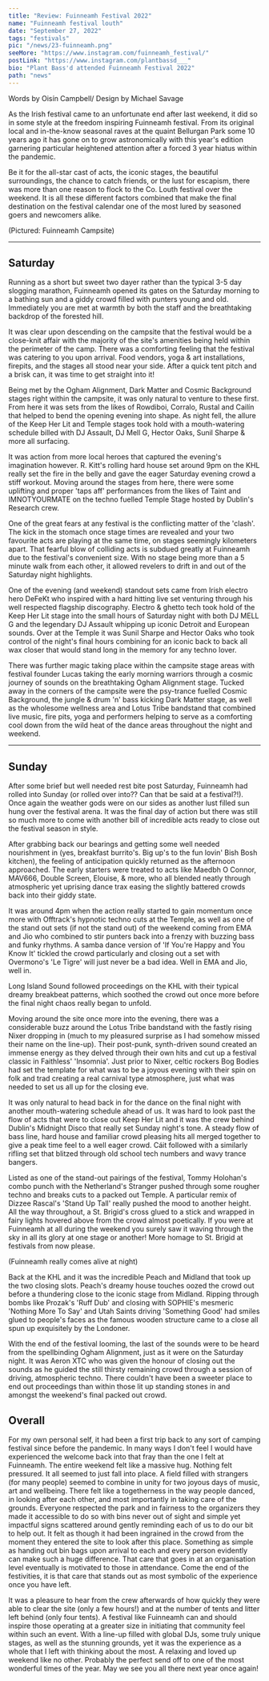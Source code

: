 ---
title: "Review: Fuinneamh Festival 2022"
name: "Fuinneamh festival louth"
date: "September 27, 2022"
tags: "festivals"
pic: "/news/23-fuinneamh.png"
seeMore: "https://www.instagram.com/fuinneamh_festival/"
postLink: "https://www.instagram.com/plantbassd___"
bio: "Plant Bass'd attended Fuinneamh Festival 2022"
path: "news"
---

<p className="smallText">Words by Oisín Campbell/ Design by Michael Savage</p>

As the Irish festival came to an unfortunate end after last weekend, it did so in some style at the freedom inspiring Fuinneamh festival. From its original local and in-the-know seasonal raves at the quaint Bellurgan Park some 10 years ago it has gone on to grow astronomically with this year's edition garnering particular heightened attention after a forced 3 year hiatus within the pandemic.

Be it for the all-star cast of acts, the iconic stages, the beautiful surroundings, the chance to catch friends, or the lust for escapism, there was more than one reason to flock to the Co. Louth festival over the weekend. It is all these different factors combined that make the final destination on the festival calendar one of the most lured by seasoned goers and newcomers alike.

<Picture src="/news/23-tent.jpg" alt="Tents" size={1200} />
<div className="text-center">(Pictured: Fuinneamh Campsite)</div>

---

## Saturday

Running as a short but sweet two dayer rather than the typical 3-5 day slogging marathon, Fuinneamh opened its gates on the Saturday morning to a bathing sun and a giddy crowd filled with punters young and old. Immediately you are met at warmth by both the staff and the breathtaking backdrop of the forested hill.

It was clear upon descending on the campsite that the festival would be a close-knit affair with the majority of the site's amenities being held within the perimeter of the camp. There was a comforting feeling that the festival was catering to you upon arrival. Food vendors, yoga & art installations, firepits, and the stages all stood near your side. After a quick tent pitch and a brisk can, it was time to get straight into it!

<Picture src="/news/23-ufo.jpg" alt="UFO Art Installation" size={1200} />

Being met by the Ogham Alignment, Dark Matter and Cosmic Background stages right within the campsite, it was only natural to venture to these first. From here it was sets from the likes of Rowdiboi, Corralo, Rustal and Cailín that helped to bend the opening evening into shape. As night fell, the allure of the Keep Her Lit and Temple stages took hold with a mouth-watering schedule billed with DJ Assault, DJ Mell G, Hector Oaks, Sunil Sharpe & more all surfacing.

It was action from more local heroes that captured the evening's imagination however. R. Kitt's rolling hard house set around 9pm on the KHL really set the fire in the belly and gave the eager Saturday evening crowd a stiff workout. Moving around the stages from here, there were some uplifting and proper 'taps aff' performances from the likes of Taint and IMNOTYOURMATE on the techno fuelled Temple Stage hosted by Dublin's Research crew.

<Picture src="/news/23-paint.jpg" alt="Body paintings Art Installation" size={1200} />

One of the great fears at any festival is the conflicting matter of the 'clash'. The kick in the stomach once stage times are revealed and your two favourite acts are playing at the same time, on stages seemingly kilometers apart. That fearful blow of colliding acts is subdued greatly at Fuinneamh due to the festival's convenient size. With no stage being more than a 5 minute walk from each other, it allowed revelers to drift in and out of the Saturday night highlights.

One of the evening (and weekend) standout sets came from Irish electro hero DeFeKt who inspired with a hard hitting live set venturing through his well respected flagship discography. Electro & ghetto tech took hold of the Keep Her Lit stage into the small hours of Saturday night with both DJ MELL G and the legendary DJ Assault whipping up iconic Detroit and European sounds. Over at the Temple it was Sunil Sharpe and Hector Oaks who took control of the night's final hours combining for an iconic back to back all wax closer that would stand long in the memory for any techno lover.

<Picture src="/news/23-stage.jpg" alt="Stage at night" size={1200} />

There was further magic taking place within the campsite stage areas with festival founder Lucas taking the early morning warriors through a cosmic journey of sounds on the breathtaking Ogham Alignment stage. Tucked away in the corners of the campsite were the psy-trance fuelled Cosmic Background, the jungle & drum 'n' bass kicking Dark Matter stage, as well as the wholesome wellness area and Lotus Tribe bandstand that combined live music, fire pits, yoga and performers helping to serve as a comforting cool down from the wild heat of the dance areas throughout the night and weekend.

---

## Sunday

After some brief but well needed rest bite post Saturday, Fuinneamh had rolled into Sunday (or rolled over into?? Can that be said at a festival?!). Once again the weather gods were on our sides as another lust filled sun hung over the festival arena. It was the final day of action but there was still so much more to come with another bill of incredible acts ready to close out the festival season in style.

After grabbing back our bearings and getting some well needed nourishment in (yes, breakfast burrito's. Big up's to the fun lovin' Bish Bosh kitchen), the feeling of anticipation quickly returned as the afternoon approached. The early starters were treated to acts like Maedbh O Connor, MAV666, Double Screen, Elouise, & more, who all blended neatly through atmospheric yet uprising dance trax easing the slightly battered crowds back into their giddy state.

It was around 4pm when the action really started to gain momentum once more with Offtrack's hypnotic techno cuts at the Temple, as well as one of the stand out sets (if not the stand out) of the weekend coming from EMA and Jio who combined to stir punters back into a frenzy with buzzing bass and funky rhythms. A samba dance version of 'If You're Happy and You Know It' tickled the crowd particularly and closing out a set with Overmono's 'Le Tigre' will just never be a bad idea. Well in EMA and Jio, well in.

<Picture src="/news/23-tree.jpg" alt="Campsite at night" size={1200} />

Long Island Sound followed proceedings on the KHL with their typical dreamy breakbeat patterns, which soothed the crowd out once more before the final night chaos really began to unfold.

Moving around the site once more into the evening, there was a considerable buzz around the Lotus Tribe bandstand with the fastly rising Nixer dropping in (much to my pleasured surprise as I had somehow missed their name on the line-up). Their post-punk, synth-driven sound created an immense energy as they delved through their own hits and cut up a festival classic in Faithless' 'Insomnia'. Just prior to Nixer, celtic rockers Bog Bodies had set the template for what was to be a joyous evening with their spin on folk and trad creating a real carnival type atmosphere, just what was needed to set us all up for the closing eve.

It was only natural to head back in for the dance on the final night with another mouth-watering schedule ahead of us. It was hard to look past the flow of acts that were to close out Keep Her Lit and it was the crew behind Dublin's Midnight Disco that really set Sunday night's tone. A steady flow of bass line, hard house and familiar crowd pleasing hits all merged together to give a peak time feel to a well eager crowd. Cáit followed with a similarly rifling set that blitzed through old school tech numbers and wavy trance bangers.

Listed as one of the stand-out pairings of the festival, Tommy Holohan's combo punch with the Netherland's Stranger pushed through some rougher techno and breaks cuts to a packed out Temple. A particular remix of Dizzee Rascal's 'Stand Up Tall' really pushed the mood to another height. All the way throughout, a St. Brigid's cross glued to a stick and wrapped in fairy lights hovered above from the crowd almost poetically. If you were at Fuinneamh at all during the weekend you surely saw it waving through the sky in all its glory at one stage or another! More homage to St. Brigid at festivals from now please.

<Picture src="/news/23-bike.jpg" alt="painting of bike" size={1200} />
<div className="text-center">(Fuinneamh really comes alive at night)</div>

Back at the KHL and it was the incredible Peach and Midland that took up the two closing slots. Peach's dreamy house touches oozed the crowd out before a thundering close to the iconic stage from Midland. Ripping through bombs like Prozak's 'Ruff Dub' and closing with SOPHIE's mesmeric 'Nothing More To Say' and Utah Saints driving 'Something Good' had smiles glued to people's faces as the famous wooden structure came to a close all spun up exquisitely by the Londoner.

With the end of the festival looming, the last of the sounds were to be heard from the spellbinding Ogham Alignment, just as it were on the Saturday night. It was Aeron XTC who was given the honour of closing out the sounds as he guided the still thirsty remaining crowd through a session of driving, atmospheric techno. There couldn't have been a sweeter place to end out proceedings than within those lit up standing stones in and amongst the weekend's final packed out crowd.

## Overall

For my own personal self, it had been a first trip back to any sort of camping festival since before the pandemic. In many ways I don't feel I would have experienced the welcome back into that fray than the one I felt at Fuinneamh. The entire weekend felt like a massive hug. Nothing felt pressured. It all seemed to just fall into place. A field filled with strangers (for many people) seemed to combine in unity for two joyous days of music, art and wellbeing.
There felt like a togetherness in the way people danced, in looking after each other, and most importantly in taking care of the grounds. Everyone respected the park and in fairness to the organizers they made it accessible to do so with bins never out of sight and simple yet impactful signs scattered around gently reminding each of us to do our bit to help out.
It felt as though it had been ingrained in the crowd from the moment they entered the site to look after this place. Something as simple as handing out bin bags upon arrival to each and every person evidently can make such a huge difference. That care that goes in at an organisation level eventually is motivated to those in attendance. Come the end of the festivities, it is that care that stands out as most symbolic of the experience once you have left.

It was a pleasure to hear from the crew afterwards of how quickly they were able to clear the site (only a few hours!) and at the number of tents and litter left behind (only four tents). A festival like Fuinneamh can and should inspire those operating at a greater size in initiating that community feel within such an event. With a line-up filled with global DJs, some truly unique stages, as well as the stunning grounds, yet it was the experience as a whole that I left with thinking about the most. A relaxing and loved up weekend like no other. Probably the perfect send off to one of the most wonderful times of the year. May we see you all there next year once again!
